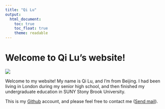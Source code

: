 ```yaml
---
title: "Qi Lu"
output: 
  html_document:
    toc: true
    toc_float: true
    theme: readable
---
```


# Welcome to Qi Lu's website!

![](images/110105.jpeg)

  Welcome to my website! My name is Qi Lu, and I'm from Beijing. I had been living in London during my senior high school, and then finished my undergraduate education in SUNY Stony Brook University. 
  
This is my [Github](https://github.com/qilu007) account, and please feel free to contact me (<a href="mailto:ql2370@cumc.columbia.edu">Send mail</a>).




